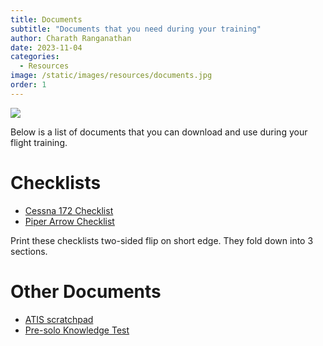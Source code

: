 ```yaml
---
title: Documents
subtitle: "Documents that you need during your training"
author: Charath Ranganathan
date: 2023-11-04
categories:
  - Resources
image: /static/images/resources/documents.jpg
order: 1
---
```


![](/static/images/resources/documents.jpg)

Below is a list of documents that you can download and use during your flight training.

# Checklists

* [Cessna 172 Checklist](/static/resources/documents/checklist-C172.pdf)
* [Piper Arrow Checklist](/static/resources/documents/checklist-piper-arrow.pdf)

Print these checklists two-sided flip on short edge. They fold down into 3 sections.

# Other Documents

* [ATIS scratchpad](/static/resources/documents/atis-scratchpad.pdf)
* [Pre-solo Knowledge Test](/static/resources/documents/pre-solo-knowledge-test.pdf)